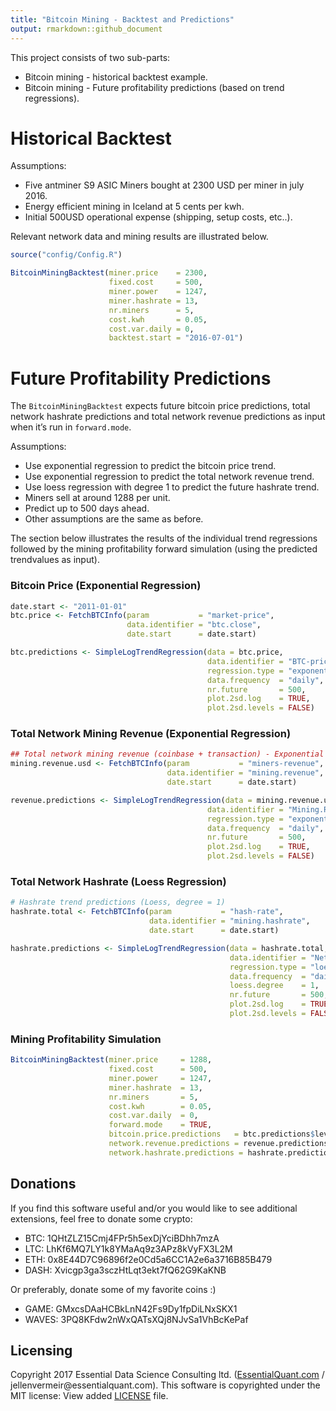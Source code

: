 ```yaml
---
title: "Bitcoin Mining - Backtest and Predictions"
output: rmarkdown::github_document
---
```


This project consists of two sub-parts:

- Bitcoin mining - historical backtest example.
- Bitcoin mining - Future profitability predictions (based on trend regressions).

# Historical Backtest

Assumptions:

- Five antminer S9 ASIC Miners bought at 2300 USD per miner in july 2016. 
- Energy efficient mining in Iceland at 5 cents per kwh. 
- Initial 500USD operational expense (shipping, setup costs, etc..).

Relevant network data and mining results are illustrated below.


```r
source("config/Config.R")

BitcoinMiningBacktest(miner.price    = 2300,
                      fixed.cost     = 500,
                      miner.power    = 1247,
                      miner.hashrate = 13, 
                      nr.miners      = 5,
                      cost.kwh       = 0.05,
                      cost.var.daily = 0,
                      backtest.start = "2016-07-01")
```

# Future Profitability Predictions

The ```BitcoinMiningBacktest``` expects future bitcoin price predictions, total network hashrate predictions and total network revenue predictions as input when it's run in ```forward.mode```.

Assumptions:

- Use exponential regression to predict the bitcoin price trend.
- Use exponential regression to predict the total network revenue trend.
- Use loess regression with degree 1 to predict the future hashrate trend.
- Miners sell at around 1288 per unit.
- Predict up to 500 days ahead.
- Other assumptions are the same as before.

The section below illustrates the results of the individual trend regressions followed by the mining profitability forward simulation (using the predicted trendvalues as input).

### Bitcoin Price (Exponential Regression)

```r
date.start <- "2011-01-01"
btc.price <- FetchBTCInfo(param           = "market-price",   
                          data.identifier = "btc.close", 
                          date.start      = date.start)

btc.predictions <- SimpleLogTrendRegression(data = btc.price, 
                                            data.identifier = "BTC-price", 
                                            regression.type = "exponential",
                                            data.frequency  = "daily",
                                            nr.future       = 500, 
                                            plot.2sd.log    = TRUE, 
                                            plot.2sd.levels = FALSE)
```

### Total Network Mining Revenue (Exponential Regression)

```r
## Total network mining revenue (coinbase + transaction) - Exponential regression.
mining.revenue.usd <- FetchBTCInfo(param           = "miners-revenue", 
                                   data.identifier = "mining.revenue",
                                   date.start      = date.start)

revenue.predictions <- SimpleLogTrendRegression(data = mining.revenue.usd, 
                                            data.identifier = "Mining.Revenue", 
                                            regression.type = "exponential",
                                            data.frequency  = "daily",
                                            nr.future       = 500, 
                                            plot.2sd.log    = TRUE, 
                                            plot.2sd.levels = FALSE)
```


### Total Network Hashrate (Loess Regression)
```r
# Hashrate trend predictions (Loess, degree = 1)
hashrate.total <- FetchBTCInfo(param           = "hash-rate", 
                               data.identifier = "mining.hashrate",
                               date.start      = date.start)

hashrate.predictions <- SimpleLogTrendRegression(data = hashrate.total, 
                                                 data.identifier = "Network Hashrate",
                                                 regression.type = "loess",
                                                 data.frequency  = "daily",
                                                 loess.degree    = 1,
                                                 nr.future       = 500, 
                                                 plot.2sd.log    = TRUE, 
                                                 plot.2sd.levels = FALSE)
```


### Mining Profitability Simulation

```r
BitcoinMiningBacktest(miner.price     = 1288,
                      fixed.cost      = 500,
                      miner.power     = 1247,
                      miner.hashrate  = 13,
                      nr.miners       = 5,
                      cost.kwh        = 0.05,
                      cost.var.daily  = 0,
                      forward.mode    = TRUE,
                      bitcoin.price.predictions   = btc.predictions$level.trend,
                      network.revenue.predictions = revenue.predictions$level.trend,
                      network.hashrate.predictions = hashrate.predictions$level.trend)
```

## Donations

If you find this software useful and/or you would like to see additional extensions, feel free to donate some crypto:

 - BTC: 1QHtZLZ15Cmj4FPr5h5exDjYciBDhh7mzA
 - LTC: LhKf6MQ7LY1k8YMaAq9z3APz8kVyFX3L2M
 - ETH: 0x8E44D7C96896f2e0Cd5a6CC1A2e6a3716B85B479
 - DASH: Xvicgp3ga3sczHtLqt3ekt7fQ62G9KaKNB

Or preferably, donate some of my favorite coins :)

 - GAME: GMxcsDAaHCBkLnN42Fs9Dy1fpDiLNxSKX1
 - WAVES: 3PQ8KFdw2nWxQATsXQj8NJvSa1VhBcKePaf
 
## Licensing

Copyright 2017 Essential Data Science Consulting ltd. ([EssentialQuant.com](http://essentialquant.com "EssentialQuant") / jellenvermeir@essentialquant.com).
This software is copyrighted under the MIT license: View added [LICENSE](./LICENSE) file.
